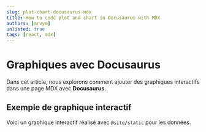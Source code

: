 ```yaml
---
slug: plot-chart-docusaurus-mdx
title: How to code plot and chart in Docusaurus with MDX
authors: [mrvym]
unlisted: true
tags: [react, mdx]
---
```


# Graphiques avec Docusaurus

Dans cet article, nous explorons comment ajouter des graphiques interactifs dans une page MDX avec **Docusaurus**.

## Exemple de graphique interactif

Voici un graphique interactif réalisé avec `@site/static` pour les données.


<BarChart />

<!-- truncate --> 
